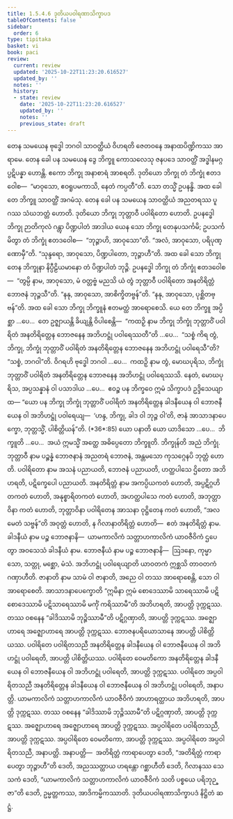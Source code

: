 ```yaml
---
title: 1.5.4.6 ဒုတိယပဝါရဏာသိက္ခာပဒ
tableOfContents: false
sidebar:
  order: 6
type: tipitaka
basket: vi
book: paci
review:
  current: review
  updated: '2025-10-22T11:23:20.616527'
  updated_by: ''
  notes: ''
  history:
  - state: review
    date: '2025-10-22T11:23:20.616527'
    updated_by: ''
    notes: ''
    previous_state: draft
---
```



<ReviewStatus review={frontmatter.review} showDetails={true} />

<HypothesisAnnotation frontmatter={frontmatter} />

<DynamicBreadcrumb />

<Division number="242" book="paci" e="ch" v="2" p="112">

<Paragraph number="784" book="paci">
တေန သမယေန ဗုဒ္ဓေါ ဘဂဝါ သာဝတ္ထိယံ ဝိဟရတိ ဇေတဝနေ အနာထပိဏ္ဍိကဿ အာရာမေ. တေန ခေါ ပန သမယေန ဒွေ ဘိက္ခူ ကောသလေသု ဇနပဒေ သာဝတ္ထိံ အဒ္ဓါနမဂ္ဂပ္ပဋိပန္နာ ဟောန္တိ. ဧကော ဘိက္ခု အနာစာရံ အာစရတိ. ဒုတိယော ဘိက္ခု တံ ဘိက္ခုံ ဧတဒဝေါစ—  “မာဝုသော, ဧဝရူပမကာသိ, နေတံ ကပ္ပတီ”တိ. သော တသ္မိံ ဥပနန္ဓိ. အထ ခေါ တေ ဘိက္ခူ သာဝတ္ထိံ အဂမံသု. တေန ခေါ ပန သမယေန သာဝတ္ထိယံ အညတရဿ ပူဂဿ သံဃဘတ္တံ ဟောတိ. ဒုတိယော ဘိက္ခု ဘုတ္တာဝီ ပဝါရိတော ဟောတိ. ဥပနဒ္ဓေါ ဘိက္ခု ဉာတိကုလံ ဂန္တွာ ပိဏ္ဍပါတံ အာဒါယ ယေန သော ဘိက္ခု တေနုပသင်္ကမိ; ဥပသင်္ကမိတွာ တံ ဘိက္ခုံ ဧတဒဝေါစ—  “ဘုဉ္ဇာဟိ, အာဝုသော”တိ. “အလံ, အာဝုသော, ပရိပုဏ္ဏောမှီ”တိ. “သုန္ဒရော, အာဝုသော, ပိဏ္ဍပါတော, ဘုဉ္ဇာဟီ”တိ. အထ ခေါ သော ဘိက္ခု တေန ဘိက္ခုနာ နိပ္ပီဠိယမာနော တံ ပိဏ္ဍပါတံ ဘုဉ္ဇိ. ဥပနဒ္ဓေါ ဘိက္ခု တံ ဘိက္ခုံ ဧတဒဝေါစ—  “တွမ္ပိ နာမ, အာဝုသော, မံ ဝတ္တဗ္ဗံ မညသိ ယံ တွံ ဘုတ္တာဝီ ပဝါရိတော အနတိရိတ္တံ ဘောဇနံ ဘုဉ္ဇသီ”တိ. “နနု, အာဝုသော, အာစိက္ခိတဗ္ဗန်”တိ. “နနု, အာဝုသော, ပုစ္ဆိတဗ္ဗန်”တိ.
</Paragraph>

<Paragraph number="785" book="paci">
အထ ခေါ သော ဘိက္ခု ဘိက္ခူနံ ဧတမတ္ထံ အာရောစေသိ. ယေ တေ ဘိက္ခူ အပ္ပိစ္ဆာ …ပေ…  တေ ဥဇ္ဈာယန္တိ ခိယျန္တိ ဝိပါစေန္တိ—  “ကထဉှိ နာမ ဘိက္ခု ဘိက္ခုံ ဘုတ္တာဝိံ ပဝါရိတံ အနတိရိတ္တေန ဘောဇနေန အဘိဟဋ္ဌုံ ပဝါရေဿတီ”တိ …ပေ…  “သစ္စံ ကိရ တွံ, ဘိက္ခု, ဘိက္ခုံ ဘုတ္တာဝိံ ပဝါရိတံ အနတိရိတ္တေန ဘောဇနေန အဘိဟဋ္ဌုံ ပဝါရေသီ”တိ? “သစ္စံ, ဘဂဝါ”တိ. ဝိဂရဟိ ဗုဒ္ဓေါ ဘဂဝါ …ပေ…  ကထဉှိ နာမ တွံ, မောဃပုရိသ, ဘိက္ခုံ ဘုတ္တာဝိံ ပဝါရိတံ အနတိရိတ္တေန ဘောဇနေန အဘိဟဋ္ဌုံ ပဝါရေဿသိ. နေတံ, မောဃပုရိသ, အပ္ပသန္နာနံ ဝါ ပသာဒါယ …ပေ…  ဧဝဉ္စ ပန ဘိက္ခဝေ ဣမံ သိက္ခာပဒံ ဥဒ္ဒိသေယျာထ—
</Paragraph>

</Division>
<Division number="243" book="paci" e="ch" v="2" p="113">

<Paragraph number="786" book="paci">
<Emphasis>“ယော ပန ဘိက္ခု ဘိက္ခုံ ဘုတ္တာဝိံ ပဝါရိတံ အနတိရိတ္တေန ခါဒနီယေန ဝါ ဘောဇနီယေန ဝါ အဘိဟဋ္ဌုံ ပဝါရေယျ—  ‘ဟန္ဒ, ဘိက္ခု, ခါဒ ဝါ ဘုဉ္ဇ ဝါ’တိ, ဇာနံ အာသာဒနာပေက္ခော, ဘုတ္တသ္မိံ, ပါစိတ္တိယန်”</Emphasis>တိ. (*36*:<Emphasis>85</Emphasis>)
</Paragraph>

</Division>
<Division number="244" book="paci" e="ch" v="2" p="113">

<Paragraph number="787" book="paci">
<Emphasis>ယော ပနာ</Emphasis>တိ ယော ယာဒိသော …ပေ…  <Emphasis>ဘိက္ခူ</Emphasis>တိ …ပေ…  အယံ ဣမသ္မိံ အတ္ထေ အဓိပ္ပေတော ဘိက္ခူတိ.
</Paragraph>

<Paragraph number="788" book="paci">
<Emphasis>ဘိက္ခုန်</Emphasis>တိ အညံ ဘိက္ခုံ.
</Paragraph>

<Paragraph number="789" book="paci">
<Emphasis>ဘုတ္တာဝီ</Emphasis> နာမ ပဉ္စန္နံ ဘောဇနာနံ အညတရံ ဘောဇနံ, အန္တမသော ကုသဂ္ဂေနပိ ဘုတ္တံ ဟောတိ.
</Paragraph>

<Paragraph number="790" book="paci">
<Emphasis>ပဝါရိတော</Emphasis> နာမ အသနံ ပညာယတိ, ဘောဇနံ ပညာယတိ, ဟတ္ထပါသေ ဌိတော အဘိဟရတိ, ပဋိက္ခေပေါ ပညာယတိ.
</Paragraph>

<Paragraph number="791" book="paci">
<Emphasis>အနတိရိတ္တံ</Emphasis> နာမ အကပ္ပိယကတံ ဟောတိ, အပ္ပဋိဂ္ဂဟိတကတံ ဟောတိ, အနုစ္စာရိတကတံ ဟောတိ, အဟတ္ထပါသေ ကတံ ဟောတိ, အဘုတ္တာဝိနာ ကတံ ဟောတိ, ဘုတ္တာဝိနာ ပဝါရိတေန အာသနာ ဝုဋ္ဌိတေန ကတံ ဟောတိ, “အလမေတံ သဗ္ဗန်”တိ အဝုတ္တံ ဟောတိ, န ဂိလာနာတိရိတ္တံ ဟောတိ—  ဧတံ အနတိရိတ္တံ နာမ.
</Paragraph>

<Paragraph number="792" book="paci">
<Emphasis>ခါဒနီယံ</Emphasis> နာမ ပဉ္စ ဘောဇနာနိ—  ယာမကာလိကံ သတ္တာဟကာလိကံ ယာဝဇီဝိကံ ဌပေတွာ အဝသေသံ ခါဒနီယံ နာမ.
</Paragraph>

<Paragraph number="793" book="paci">
<Emphasis>ဘောဇနီယံ</Emphasis> နာမ ပဉ္စ ဘောဇနာနိ—  ဩဒနော, ကုမ္မာသော, သတ္တု, မစ္ဆော, မံသံ.
</Paragraph>

<Paragraph number="794" book="paci">
<Emphasis>အဘိဟဋ္ဌုံ ပဝါရေယျာ</Emphasis>တိ ယာဝတကံ ဣစ္ဆသိ တာဝတကံ ဂဏှာဟီတိ.
</Paragraph>

<Paragraph number="795" book="paci">
<Emphasis>ဇာနာတိ</Emphasis> နာမ သာမံ ဝါ ဇာနာတိ, အညေ ဝါ တဿ အာရောစေန္တိ, သော ဝါ အာရောစေတိ.
</Paragraph>

<Paragraph number="796" book="paci">
<Emphasis>အာသာဒနာပေက္ခော</Emphasis>တိ “ဣမိနာ ဣမံ စောဒေဿာမိ သာရေဿာမိ ပဋိစောဒေဿာမိ ပဋိသာရေဿာမိ မင်္ကုံ ကရိဿာမီ”တိ အဘိဟရတိ, အာပတ္တိ ဒုက္ကဋဿ. တဿ ဝစနေန “ခါဒိဿာမိ ဘုဉ္ဇိဿာမီ”တိ ပဋိဂ္ဂဏှာတိ, အာပတ္တိ ဒုက္ကဋဿ. အဇ္ဈောဟာရေ အဇ္ဈောဟာရေ အာပတ္တိ ဒုက္ကဋဿ. ဘောဇနပရိယောသာနေ အာပတ္တိ ပါစိတ္တိယဿ.
</Paragraph>

</Division>
<Division number="245" book="paci" e="ch" v="2" p="114">

<Paragraph number="797" book="paci">
ပဝါရိတေ ပဝါရိတသညီ အနတိရိတ္တေန ခါဒနီယေန ဝါ ဘောဇနီယေန ဝါ အဘိဟဋ္ဌုံ ပဝါရေတိ, အာပတ္တိ ပါစိတ္တိယဿ. ပဝါရိတေ ဝေမတိကော အနတိရိတ္တေန ခါဒနီယေန ဝါ ဘောဇနီယေန ဝါ အဘိဟဋ္ဌုံ ပဝါရေတိ, အာပတ္တိ ဒုက္ကဋဿ. ပဝါရိတေ အပ္ပဝါရိတသညီ အနတိရိတ္တေန ခါဒနီယေန ဝါ ဘောဇနီယေန ဝါ အဘိဟဋ္ဌုံ ပဝါရေတိ, အနာပတ္တိ. ယာမကာလိကံ သတ္တာဟကာလိကံ ယာဝဇီဝိကံ အာဟာရတ္ထာယ အဘိဟရတိ, အာပတ္တိ ဒုက္ကဋဿ. တဿ ဝစနေန “ခါဒိဿာမိ ဘုဉ္ဇိဿာမီ”တိ ပဋိဂ္ဂဏှာတိ, အာပတ္တိ ဒုက္ကဋဿ. အဇ္ဈောဟာရေ အဇ္ဈောဟာရေ အာပတ္တိ ဒုက္ကဋဿ. အပ္ပဝါရိတေ ပဝါရိတသညီ, အာပတ္တိ ဒုက္ကဋဿ. အပ္ပဝါရိတေ ဝေမတိကော, အာပတ္တိ ဒုက္ကဋဿ. အပ္ပဝါရိတေ အပ္ပဝါရိတသညီ, အနာပတ္တိ.
</Paragraph>

</Division>
<Division number="246" book="paci" e="ch" v="2" p="114">

<Paragraph number="798" book="paci">
အနာပတ္တိ—  အတိရိတ္တံ ကာရာပေတွာ ဒေတိ, “အတိရိတ္တံ ကာရာပေတွာ ဘုဉ္ဇာဟီ”တိ ဒေတိ, အညဿတ္ထာယ ဟရန္တော ဂစ္ဆာဟီတိ ဒေတိ, ဂိလာနဿ သေသကံ ဒေတိ, “ယာမကာလိကံ သတ္တာဟကာလိကံ ယာဝဇီဝိကံ သတိ ပစ္စယေ ပရိဘုဉ္ဇာ”တိ ဒေတိ, ဥမ္မတ္တကဿ, အာဒိကမ္မိကဿာတိ.

</Paragraph>
</Division>

<Paragraph number="799" type="center" book="paci">
ဒုတိယပဝါရဏာသိက္ခာပဒံ နိဋ္ဌိတံ ဆဋ္ဌံ.
</Paragraph>
